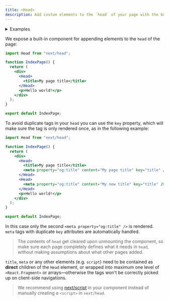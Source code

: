 ```yaml
---
title: <Head>
description: Add custom elements to the `head` of your page with the built-in Head component.
---
```


<details>
  <summary>Examples</summary>

- [Head Elements](https://github.com/vercel/next.js/tree/canary/examples/head-elements)
- [Layout Component](https://github.com/vercel/next.js/tree/canary/examples/layout-component)

</details>

We expose a built-in component for appending elements to the `head` of the page:

```jsx
import Head from "next/head";

function IndexPage() {
  return (
    <div>
      <Head>
        <title>My page title</title>
      </Head>
      <p>Hello world!</p>
    </div>
  );
}

export default IndexPage;
```

To avoid duplicate tags in your `head` you can use the `key` property, which will make sure the tag is only rendered once, as in the following example:

```jsx
import Head from "next/head";

function IndexPage() {
  return (
    <div>
      <Head>
        <title>My page title</title>
        <meta property="og:title" content="My page title" key="title" />
      </Head>
      <Head>
        <meta property="og:title" content="My new title" key="title" />
      </Head>
      <p>Hello world!</p>
    </div>
  );
}

export default IndexPage;
```

In this case only the second `<meta property="og:title" />` is rendered. `meta` tags with duplicate `key` attributes are automatically handled.

> The contents of `head` get cleared upon unmounting the component, so make sure each page completely defines what it needs in `head`, without making assumptions about what other pages added.

`title`, `meta` or any other elements (e.g. `script`) need to be contained as **direct** children of the `Head` element,
or wrapped into maximum one level of `<React.Fragment>` or arrays—otherwise the tags won't be correctly picked up on client-side navigations.

> We recommend using [next/script](/docs/pages/building-your-application/optimizing/scripts) in your component instead of manually creating a `<script>` in `next/head`.

